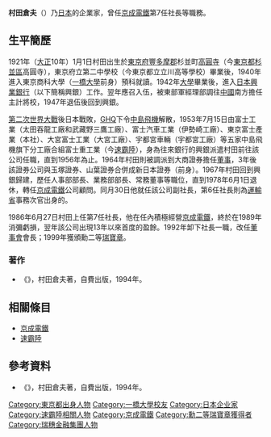 {{Infobox Person
| name        = 村田倉夫
| image       = 
| caption     = 
| birth_date  = 1921年1月1日
| birth_place = {{JPN}}[[東京府|東京府]][[豐多摩郡|豐多摩郡]]杉並町[[高圓寺|高圓寺]]（今[[東京都|東京都]][[杉並區|杉並區]]高圓寺）
| death_date  = 
| death_place = 
| education   = 東京商科大学（今[[一橋大學|一橋大學]]）
| occupation  = [[京成電鐵|京成電鐵]]第7任社長
| spouse      = 
| parents     = 
| children    = 
}}
{{japanese|japanese=村田倉夫|kana=むらた くらお|romaji=Murata Kurao|image=}}
'''村田倉夫'''（{{bd|1921年|1月1日|||catIdx=村田}}）乃[[日本|日本]]的企業家，曾任[[京成電鐵|京成電鐵]]第7任社長等職務。

== 生平簡歷 ==
1921年（[[大正|大正]]10年）1月1日村田出生於[[東京府|東京府]][[豐多摩郡|豐多摩郡]]杉並町[[高圓寺|高圓寺]]（今[[東京都|東京都]][[杉並區|杉並區]]高圓寺），東京府立第二中學校（今東京都立立川高等學校）畢業後，1940年進入東京商科大學（[[一橋大學|一橋大學]]前身）預科就讀。1942年[[大學|大學]]畢業後，進入[[日本興業銀行|日本興業銀行]]（以下簡稱興銀）工作。翌年應召入伍，被東部軍經理部調往[[中國|中國]]南方擔任主計將校，1947年退伍後回到興銀。

[[第二次世界大戰|第二次世界大戰]]後日本戰敗，[[駐日盟軍總司令|GHQ]]下令[[中島飛機|中島飛機]]解散，1953年7月15日由富士工業（太田吞龍工廠和武藏野三鷹工廠）、富士汽車工業（伊勢崎工廠）、東京富士產業（本社）、大宮富士工業（大宮工廠）、宇都宮車輛（宇都宮工廠）等五家中島飛機旗下分工廠合組富士重工業（今[[速霸陸|速霸陸]]），身為往來銀行的興銀派遣村田前往該公司任職，直到1956年為止。1964年村田則被調派到大商證券擔任[[董事|董事]]，3年後該證券公司與玉塚證券、山葉證券合併成新日本證券（{{link-ja|瑞穗證券|みずほ証券}}前身）。1967年村田回到興銀歸建，歷任人事部部長、業務部部長、常務董事等職位，直到1978年6月1日退休，轉任[[京成電鐵|京成電鐵]]公司顧問。同月30日他就任該公司副社長，第6任社長則為[[運輸省|運輸省]]事務次官出身的{{link-ja|佐藤光夫|佐藤光夫 (運輸官僚)}}。

1986年6月27日村田上任第7任社長，他在任內積極經營[[京成電鐵|京成電鐵]]，終於在1989年消彌虧損，翌年該公司出現13年以來首度的盈餘。1992年卸下社長一職，改任[[董事會|董事會]]會長；1999年獲頒勳二等[[瑞寶章|瑞寶章]]。

=== 著作 ===
* 《{{lang|ja|押上から}}》，村田倉夫著，自費出版，1994年。

== 相關條目 ==
* [[京成電鐵|京成電鐵]]
* [[速霸陸|速霸陸]]

== 參考資料 ==
* 《{{lang|ja|押上から}}》，村田倉夫著，自費出版，1994年。
{{reflist}}

{{DEFAULTSORT:Murata Kurao}}
[[Category:東京都出身人物|Category:東京都出身人物]]
[[Category:一橋大學校友|Category:一橋大學校友]]
[[Category:日本企业家|Category:日本企业家]]
[[Category:速霸陸相關人物|Category:速霸陸相關人物]]
[[Category:京成電鐵|Category:京成電鐵]]

[[Category:勳二等瑞寶章獲得者|Category:勳二等瑞寶章獲得者]]
[[Category:瑞穗金融集團人物|Category:瑞穗金融集團人物]]
